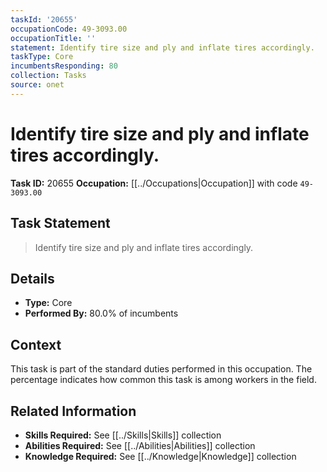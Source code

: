 ```yaml
---
taskId: '20655'
occupationCode: 49-3093.00
occupationTitle: ''
statement: Identify tire size and ply and inflate tires accordingly.
taskType: Core
incumbentsResponding: 80
collection: Tasks
source: onet
---
```

# Identify tire size and ply and inflate tires accordingly.

**Task ID:** 20655
**Occupation:** [[../Occupations|Occupation]] with code `49-3093.00`

## Task Statement

> Identify tire size and ply and inflate tires accordingly.

## Details

- **Type:** Core
- **Performed By:** 80.0% of incumbents

## Context

This task is part of the standard duties performed in this occupation. The percentage indicates how common this task is among workers in the field.

## Related Information

- **Skills Required:** See [[../Skills|Skills]] collection
- **Abilities Required:** See [[../Abilities|Abilities]] collection
- **Knowledge Required:** See [[../Knowledge|Knowledge]] collection
